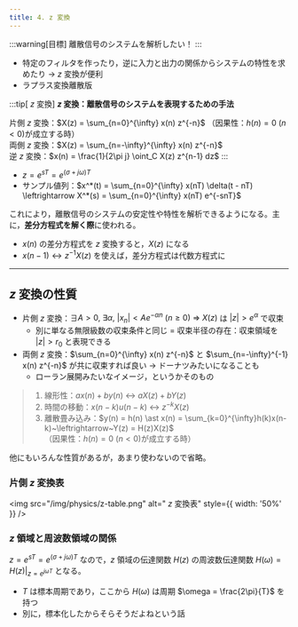 ```yaml
---
title: 4. z 変換
---
```


:::warning[目標]
離散信号のシステムを解析したい！
:::
- 特定のフィルタを作ったり，逆に入力と出力の関係からシステムの特性を求めたり $\to$  $z$ 変換が便利
- ラプラス変換離散版

:::tip[ $z$ 変換]
**$z$ 変換：離散信号のシステムを表現するための手法**

片側 $z$ 変換：$X(z) = \sum_{n=0}^{\infty} x(n) z^{-n}$ （因果性：$h(n) = 0~(n < 0)$が成立する時）  
両側 $z$ 変換：$X(z) = \sum_{n=-\infty}^{\infty} x(n) z^{-n}$  
逆 $z$ 変換：$x(n) = \frac{1}{2\pi j} \oint_C X(z) z^{n-1} dz$
:::
- $z = e^{sT} = e^{(\sigma + j \omega) T}$
- サンプル値列：$x^*(t) = \sum_{n=0}^{\infty} x(nT) \delta(t - nT) \leftrightarrow X^*(s) = \sum_{n=0}^{\infty} x(nT) e^{-snT}$

これにより，離散信号のシステムの安定性や特性を解析できるようになる。主に，**差分方程式を解く際**に使われる。
- $x(n)$ の差分方程式を $z$ 変換すると，$X(z)$ になる
- $x(n-1) \leftrightarrow z^{-1}X(z)$ を使えば，差分方程式は代数方程式に

---

##  $z$ 変換の性質
- 片側 $z$ 変換：$\exists A > 0,~\exists \alpha,~|x_n| < A e^{-\alpha n}~(n \ge 0)~\Rightarrow~X(z)$ は $|z| > e^\alpha$ で収束
    - 別に単なる無限級数の収束条件と同じ = 収束半径の存在：収束領域を $|z| > r_0$ と表現できる
- 両側 $z$ 変換：$\sum_{n=0}^{\infty} x(n) z^{-n}$ と $\sum_{n=-\infty}^{-1} x(n) z^{-n}$ が共に収束すれば良い $\to$ ドーナツみたいになることも
    - ローラン展開みたいなイメージ，というかそのもの

> 1. 線形性：$a x(n) + b y(n)~\leftrightarrow~a X(z) + b Y(z)$
> 2. 時間の移動：$x(n-k)u(n-k)~\leftrightarrow~z^{-k}X(z)$
> 3. 離散畳み込み：$y(n) = h(n) \ast x(n) = \sum_{k=0}^{\infty}h(k)x(n-k)~\leftrightarrow~Y(z) = H(z)X(z)$  
（因果性：$h(n) = 0~(n < 0)$が成立する時）

他にもいろんな性質があるが，あまり使わないので省略。

### 片側 $z$ 変換表
<img src="/img/physics/z-table.png" alt=" $z$ 変換表" style={{ width: '50%' }} />

### $z$ 領域と周波数領域の関係
$z = e^{sT} = e^{(\sigma + j \omega) T}$ なので，$z$ 領域の伝達関数 $H(z)$ の周波数伝達関数 $H(\omega) = H(z)|_{z = e^{j \omega T}}$ となる。
- $T$ は標本周期であり，ここから $H(\omega)$ は周期 $\omega = \frac{2\pi}{T}$ を持つ
- 別に，標本化したからそらそうだよねという話